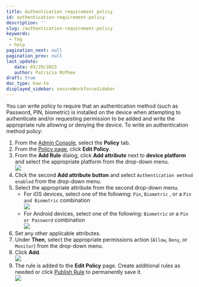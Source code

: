 ```yaml
---
title: Authentication requirement policy
id: authentication-requirement-policy
description: ''
slug: /authentication-requirement-policy
keywords: 
 - faq
 - help
pagination_next: null
pagination_prev: null
last_update: 
   date: 03/29/2023
   author: Patricia McPhee
draft: true
doc_type: how-to
displayed_sidebar: secureWorkforceSidebar
---
```



<SupportedOsAuthenticatorWindowsOnly />

You can write policy to require that an authentication method (such as Password, PIN, biometric) is installed on the device when attempting to authenticate and/or requesting permission to be added and write the appropriate rule allowing or denying the device. To write an authentication method policy:

1.  From the [Admin Console](/docs/secure-work/workforce-settings/admin-console/admin-console-login), select the **Policy** tab.
2.  From the [Policy page](./define-policies), click **Edit Policy**. 
3.  From the **Add Rule** dialog, click **Add attribute** next to **device platform** and select the appropriate platform from the drop-down menu.  
    ![](/images/policy/device_platform_ios.PNG)
4.  Click the second **Add attribute button** and select `Authentication method enabled` from the drop-down menu.
5.  Select the appropriate attribute from the second drop-down menu.
    *   For iOS devices, select one of the following: `Pin`, `Biometric` , or a `Pin and Biometric` combination  
        ![](/images/policy/authentication_method_ios.PNG)
    *   For Android devices, select one of the following: `Biometric` or a `Pin or Password` combination  
        ![](/images/policy/authentication_method_android.PNG)
6.  Set any other applicable attributes.
7.  Under **Then**, select the appropriate permissions action (`Allow`, `Deny`, or `Monitor`) from the drop-down menu.
8.  Click **Add**.  
    ![](/images/policy/authentication_method_android_biometric.PNG)
9.  The rule is added to the **Edit Policy** page. Create additional rules as needed or click [Publish Rule](/docs/secure-work/workforce-settings/policy/policy-publish-rules/publishing-rules) to permanently save it.  
    ![](/images/policy/authentication_method_android_biometric_edit_screen.PNG)

